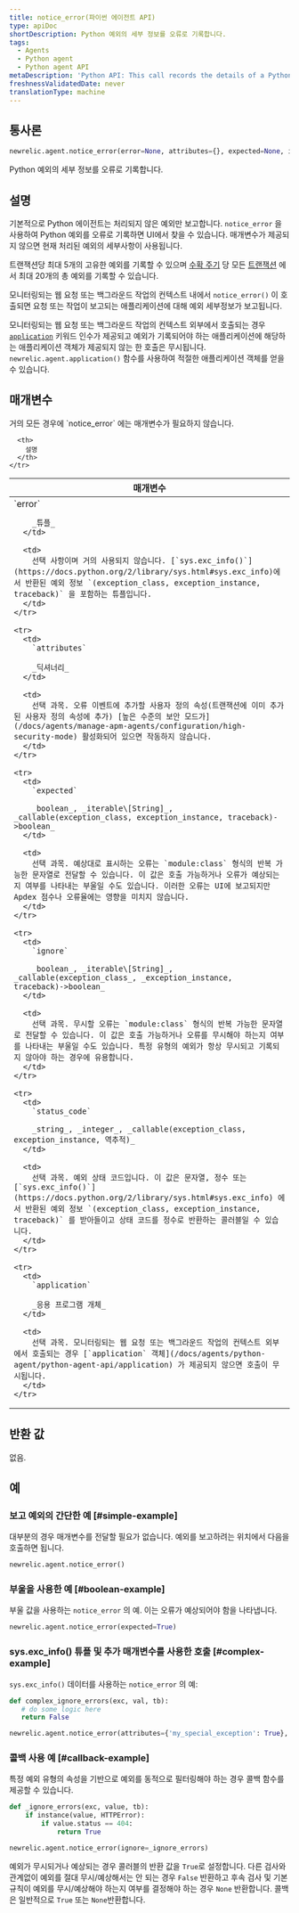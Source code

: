 ```yaml
---
title: notice_error(파이썬 에이전트 API)
type: apiDoc
shortDescription: Python 예외의 세부 정보를 오류로 기록합니다.
tags:
  - Agents
  - Python agent
  - Python agent API
metaDescription: 'Python API: This call records the details of a Python exception as an error.'
freshnessValidatedDate: never
translationType: machine
---
```


## 통사론

```py
newrelic.agent.notice_error(error=None, attributes={}, expected=None, ignore=None, status_code=None, application=None)
```

Python 예외의 세부 정보를 오류로 기록합니다.

## 설명

기본적으로 Python 에이전트는 처리되지 않은 예외만 보고합니다. `notice_error` 을 사용하여 Python 예외를 오류로 기록하면 UI에서 찾을 수 있습니다. 매개변수가 제공되지 않으면 현재 처리된 예외의 세부사항이 사용됩니다.

트랜잭션당 최대 5개의 고유한 예외를 기록할 수 있으며 [수확 주기](/docs/apm/new-relic-apm/getting-started/glossary#harvest-cycle) 당 모든 [트랜잭션](/docs/accounts-partnerships/education/getting-started-new-relic/glossary#transaction) 에서 최대 20개의 총 예외를 기록할 수 있습니다.

모니터링되는 웹 요청 또는 백그라운드 작업의 컨텍스트 내에서 `notice_error()` 이 호출되면 요청 또는 작업이 보고되는 애플리케이션에 대해 예외 세부정보가 보고됩니다.

모니터링되는 웹 요청 또는 백그라운드 작업의 컨텍스트 외부에서 호출되는 경우 [`application`](/docs/agents/python-agent/python-agent-api/application) 키워드 인수가 제공되고 예외가 기록되어야 하는 애플리케이션에 해당하는 애플리케이션 객체가 제공되지 않는 한 호출은 무시됩니다. `newrelic.agent.application()` 함수를 사용하여 적절한 애플리케이션 객체를 얻을 수 있습니다.

## 매개변수

<Callout variant="tip">
  거의 모든 경우에 `notice_error` 에는 매개변수가 필요하지 않습니다.
</Callout>

<table>
  <thead>
    <tr>
      <th width="25%">
        매개변수
      </th>

      <th>
        설명
      </th>
    </tr>
  </thead>

  <tbody>
    <tr>
      <td>
        `error`

        _튜플_
      </td>

      <td>
        선택 사항이며 거의 사용되지 않습니다. [`sys.exc_info()`](https://docs.python.org/2/library/sys.html#sys.exc_info)에서 반환된 예외 정보 `(exception_class, exception_instance, traceback)` 을 포함하는 튜플입니다.
      </td>
    </tr>

    <tr>
      <td>
        `attributes`

        _딕셔너리_
      </td>

      <td>
        선택 과목. 오류 이벤트에 추가할 사용자 정의 속성(트랜잭션에 이미 추가된 사용자 정의 속성에 추가) [높은 수준의 보안 모드가](/docs/agents/manage-apm-agents/configuration/high-security-mode) 활성화되어 있으면 작동하지 않습니다.
      </td>
    </tr>

    <tr>
      <td>
        `expected`

        _boolean_, _iterable\[String]_, _callable(exception_class, exception_instance, traceback)->boolean_
      </td>

      <td>
        선택 과목. 예상대로 표시하는 오류는 `module:class` 형식의 반복 가능한 문자열로 전달할 수 있습니다. 이 값은 호출 가능하거나 오류가 예상되는지 여부를 나타내는 부울일 수도 있습니다. 이러한 오류는 UI에 보고되지만 Apdex 점수나 오류율에는 영향을 미치지 않습니다.
      </td>
    </tr>

    <tr>
      <td>
        `ignore`

        _boolean_, _iterable\[String]_, _callable(exception_class_, _exception_instance, traceback)->boolean_
      </td>

      <td>
        선택 과목. 무시할 오류는 `module:class` 형식의 반복 가능한 문자열로 전달할 수 있습니다. 이 값은 호출 가능하거나 오류를 무시해야 하는지 여부를 나타내는 부울일 수도 있습니다. 특정 유형의 예외가 항상 무시되고 기록되지 않아야 하는 경우에 유용합니다.
      </td>
    </tr>

    <tr>
      <td>
        `status_code`

        _string_, _integer_, _callable(exception_class, exception_instance, 역추적)_
      </td>

      <td>
        선택 과목. 예외 상태 코드입니다. 이 값은 문자열, 정수 또는 [`sys.exc_info()`](https://docs.python.org/2/library/sys.html#sys.exc_info) 에서 반환된 예외 정보 `(exception_class, exception_instance, traceback)` 를 받아들이고 상태 코드를 정수로 반환하는 콜러블일 수 있습니다.
      </td>
    </tr>

    <tr>
      <td>
        `application`

        _응용 프로그램 개체_
      </td>

      <td>
        선택 과목. 모니터링되는 웹 요청 또는 백그라운드 작업의 컨텍스트 외부에서 호출되는 경우 [`application` 객체](/docs/agents/python-agent/python-agent-api/application) 가 제공되지 않으면 호출이 무시됩니다.
      </td>
    </tr>
  </tbody>
</table>

## 반환 값

없음.

## 예

### 보고 예외의 간단한 예 [#simple-example]

대부분의 경우 매개변수를 전달할 필요가 없습니다. 예외를 보고하려는 위치에서 다음을 호출하면 됩니다.

```py
newrelic.agent.notice_error()
```

### 부울을 사용한 예 [#boolean-example]

부울 값을 사용하는 `notice_error` 의 예. 이는 오류가 예상되어야 함을 나타냅니다.

```py
newrelic.agent.notice_error(expected=True)
```

### sys.exc_info() 튜플 및 추가 매개변수를 사용한 호출 [#complex-example]

`sys.exc_info()` 데이터를 사용하는 `notice_error` 의 예:

```py
def complex_ignore_errors(exc, val, tb):
   # do some logic here
   return False

newrelic.agent.notice_error(attributes={'my_special_exception': True}, ignore=complex_ignore_errors)
```

### 콜백 사용 예 [#callback-example]

특정 예외 유형의 속성을 기반으로 예외를 동적으로 필터링해야 하는 경우 콜백 함수를 제공할 수 있습니다.

```py
def _ignore_errors(exc, value, tb):
    if instance(value, HTTPError):
        if value.status == 404:
            return True

newrelic.agent.notice_error(ignore=_ignore_errors)
```

예외가 무시되거나 예상되는 경우 콜러블의 반환 값을 `True`로 설정합니다. 다른 검사와 관계없이 예외를 절대 무시/예상해서는 안 되는 경우 `False` 반환하고 후속 검사 및 기본 규칙이 예외를 무시/예상해야 하는지 여부를 결정해야 하는 경우 `None` 반환합니다. 콜백은 일반적으로 `True` 또는 `None`반환합니다.